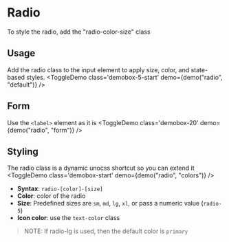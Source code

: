 <script lang="ts">
</script>

# Radio
To style the radio, add the "radio-color-size" class

## Usage
Add the radio class to the input element to apply size, color, and state-based styles.
<ToggleDemo class='demobox-5-start' demo={demo("radio", "default")} />

## Form
Use the `<label>` element as it is
<ToggleDemo class='demobox-20' demo={demo("radio", "form")} />

## Styling
The radio class is a dynamic unocss shortcut so you can extend it
<ToggleDemo class='demobox-start' demo={demo("radio", "colors")} />

- **Syntax**: `radio-[color]-[size]`
- **Color**: color of the radio
- **Size**: Predefined sizes are `sm`, `md`, `lg`, `xl`, or pass a numeric value (`radio-5`)
- **Icon color**: use the `text-color` class  
> NOTE: If radio-lg is used, then the default color is `primary`
